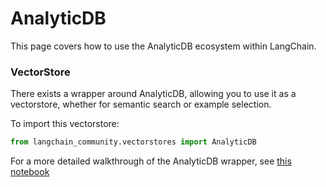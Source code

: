 # AnalyticDB

This page covers how to use the AnalyticDB ecosystem within LangChain.

### VectorStore

There exists a wrapper around AnalyticDB, allowing you to use it as a vectorstore,
whether for semantic search or example selection.

To import this vectorstore:
```python
from langchain_community.vectorstores import AnalyticDB
```

For a more detailed walkthrough of the AnalyticDB wrapper, see [this notebook](/docs/integrations/vectorstores/analyticdb)
